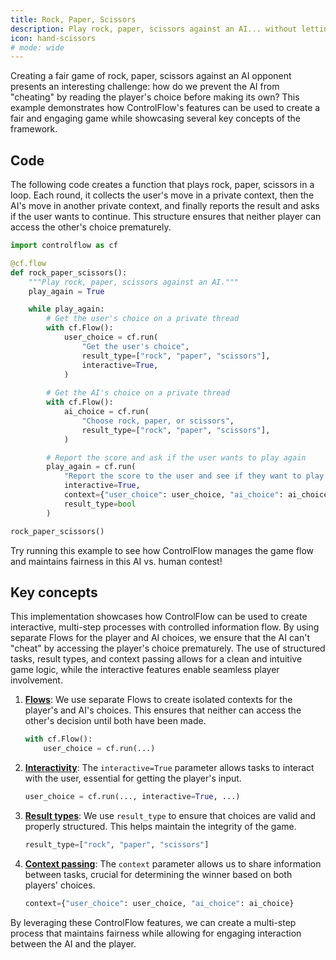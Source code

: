 ```yaml
---
title: Rock, Paper, Scissors
description: Play rock, paper, scissors against an AI... without letting it cheat.
icon: hand-scissors
# mode: wide
---
```


Creating a fair game of rock, paper, scissors against an AI opponent presents an interesting challenge: how do we prevent the AI from "cheating" by reading the player's choice before making its own? This example demonstrates how ControlFlow's features can be used to create a fair and engaging game while showcasing several key concepts of the framework.

## Code

The following code creates a function that plays rock, paper, scissors in a loop. Each round, it collects the user's move in a private context, then the AI's move in another private context, and finally reports the result and asks if the user wants to continue. This structure ensures that neither player can access the other's choice prematurely.

```python
import controlflow as cf

@cf.flow
def rock_paper_scissors():
    """Play rock, paper, scissors against an AI."""
    play_again = True

    while play_again:
        # Get the user's choice on a private thread
        with cf.Flow():
            user_choice = cf.run(
                "Get the user's choice", 
                result_type=["rock", "paper", "scissors"], 
                interactive=True, 
            )
    
        # Get the AI's choice on a private thread
        with cf.Flow():
            ai_choice = cf.run(
                "Choose rock, paper, or scissors", 
                result_type=["rock", "paper", "scissors"],
            )

        # Report the score and ask if the user wants to play again
        play_again = cf.run(
            "Report the score to the user and see if they want to play again.",
            interactive=True,
            context={"user_choice": user_choice, "ai_choice": ai_choice},
            result_type=bool
        )

rock_paper_scissors()
```

Try running this example to see how ControlFlow manages the game flow and maintains fairness in this AI vs. human contest!

## Key concepts

This implementation showcases how ControlFlow can be used to create interactive, multi-step processes with controlled information flow. By using separate Flows for the player and AI choices, we ensure that the AI can't "cheat" by accessing the player's choice prematurely. The use of structured tasks, result types, and context passing allows for a clean and intuitive game logic, while the interactive features enable seamless player involvement.

1. **[Flows](/concepts/flows)**: We use separate Flows to create isolated contexts for the player's and AI's choices. This ensures that neither can access the other's decision until both have been made.

   ```python
   with cf.Flow():
       user_choice = cf.run(...)
   ```
2. **[Interactivity](/patterns/interactivity)**: The `interactive=True` parameter allows tasks to interact with the user, essential for getting the player's input.

   ```python
   user_choice = cf.run(..., interactive=True, ...)
   ```

3. **[Result types](/concepts/tasks/task-results)**: We use `result_type` to ensure that choices are valid and properly structured. This helps maintain the integrity of the game.

   ```python
   result_type=["rock", "paper", "scissors"]
   ```

4. **[Context passing](/concepts/tasks#context)**: The `context` parameter allows us to share information between tasks, crucial for determining the winner based on both players' choices.

   ```python
   context={"user_choice": user_choice, "ai_choice": ai_choice}
   ```

By leveraging these ControlFlow features, we can create a multi-step process that maintains fairness while allowing for engaging interaction between the AI and the player.
